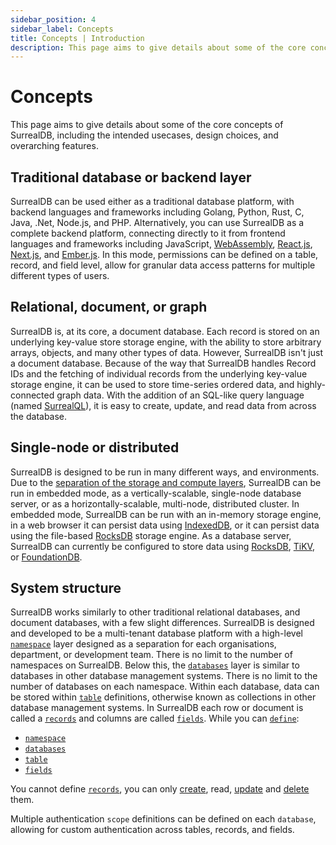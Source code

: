 ```yaml
---
sidebar_position: 4
sidebar_label: Concepts
title: Concepts | Introduction
description: This page aims to give details about some of the core concepts of SurrealDB, including the intended usecases, design choices, and overarching features.
---
```


# Concepts

This page aims to give details about some of the core concepts of SurrealDB, including the intended usecases, design choices, and overarching features.

## Traditional database or backend layer
SurrealDB can be used either as a traditional database platform, with backend languages and frameworks including Golang, Python, Rust, C, Java, .Net, Node.js, and PHP. Alternatively, you can use SurrealDB as a complete backend platform, connecting directly to it from frontend languages and frameworks including JavaScript, [WebAssembly](https://webassembly.org/), [React.js](https://react.dev/), [Next.js](https://nextjs.org/), and [Ember.js](https://emberjs.com/). In this mode, permissions can be defined on a table, record, and field level, allow for granular data access patterns for multiple different types of users.

## Relational, document, or graph
SurrealDB is, at its core, a document database. Each record is stored on an underlying key-value store storage engine, with the ability to store arbitrary arrays, objects, and many other types of data. However, SurrealDB isn't just a document database. Because of the way that SurrealDB handles Record IDs and the fetching of individual records from the underlying key-value storage engine, it can be used to store time-series ordered data, and highly-connected graph data. With the addition of an SQL-like query language (named [SurrealQL](/docs/surrealdb/1.x/surrealql)), it is easy to create, update, and read data from across the database.

## Single-node or distributed
SurrealDB is designed to be run in many different ways, and environments. Due to the [separation of the storage and compute layers](/docs/surrealdb/1.x/introduction/architecture), SurrealDB can be run in embedded mode, as a vertically-scalable, single-node database server, or as a horizontally-scalable, multi-node, distributed cluster. In embedded mode, SurrealDB can be run with an in-memory storage engine, in a web browser it can persist data using [IndexedDB](https://web.dev/indexeddb/), or it can persist data using the file-based [RocksDB](https://rocksdb.org/) storage engine. As a database server, SurrealDB can currently be configured to store data using [RocksDB](https://rocksdb.org/), [TiKV](https://tikv.org/), or [FoundationDB](https://www.foundationdb.org/).

## System structure
SurrealDB works similarly to other traditional relational databases, and document databases, with a few slight differences. SurrealDB is designed and developed to be a multi-tenant database platform with a high-level [`namespace`](/docs/surrealdb/1.x/surrealql/statements/define/namespace) layer designed as a separation for each organisations, department, or development team. There is no limit to the number of namespaces on SurrealDB. Below this, the [`databases`](/docs/surrealdb/1.x/surrealql/statements/define/database) layer is similar to databases in other database management systems. There is no limit to the number of databases on each namespace. Within each database, data can be stored within [`table`](/docs/surrealdb/1.x/surrealql/statements/define/table) definitions, otherwise known as collections in other database management systems. In SurrealDB each row or document is called a [`records`](/docs/surrealdb/1.x/surrealql/datamodel/ids) and columns are called [`fields`](/docs/surrealdb/1.x/surrealql/statements/define/field). While you can [`define`](/docs/surrealdb/1.x/surrealql/statements/define):

- [`namespace`](/docs/surrealdb/1.x/surrealql/statements/define/namespace)
- [`databases`](/docs/surrealdb/1.x/surrealql/statements/define/database)
- [`table`](/docs/surrealdb/1.x/surrealql/statements/define/table)
- [`fields`](/docs/surrealdb/1.x/surrealql/statements/define/field)

You cannot define [`records`](/docs/surrealdb/1.x/surrealql/datamodel/ids), you can only [create](/docs/surrealdb/1.x/surrealql/statements/create), read, [update](/docs/surrealdb/1.x/surrealql/statements/update) and [delete](/docs/surrealdb/1.x/surrealql/statements/delete) them.

Multiple authentication `scope` definitions can be defined on each `database`, allowing for custom authentication across tables, records, and fields.
